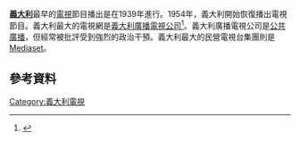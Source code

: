 {{expand Italian|time=2021-09-15T22:57:36+00:00}}
'''[[義大利|義大利]]'''最早的[[電視|電視]]節目播出是在1939年進行。1954年，義大利開始恢復播出電視節目。義大利最大的電視網是[[義大利廣播電視公司|義大利廣播電視公司]]<ref name=auditel14>{{cite web|title=Sintesi Mensile 1A|url=http://www.auditel.it/media/filer_public/ec/d4/ecd4dc1b-8293-49ef-a004-d3ab18da594b/sintesi_mensile_05_maggio_2014.pdf|publisher=Auditel|accessdate=30 June 2014|archive-url=https://web.archive.org/web/20171018020520/http://www.auditel.it/media/filer_public/ec/d4/ecd4dc1b-8293-49ef-a004-d3ab18da594b/sintesi_mensile_05_maggio_2014.pdf|archive-date=2017-10-18|dead-url=yes}}</ref>。義大利廣播電視公司是[[公共廣播|公共廣播]]，但經常被批評受到強烈的政治干預。義大利最大的民營電視台集團則是[[Mediaset|Mediaset]]。
==參考資料==
{{Reflist}}
[[Category:義大利電視|Category:義大利電視]]